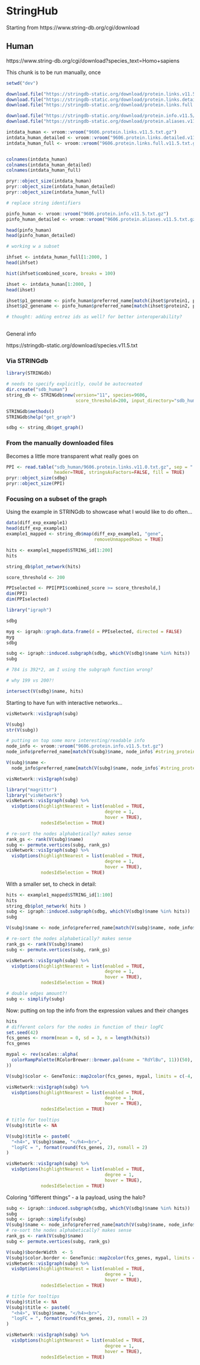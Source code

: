 # StringHub

Starting from https://www.string-db.org/cgi/download

## Human

https://www.string-db.org/cgi/download?species_text=Homo+sapiens

This chunk is to be run manually, once

```r
setwd("dev")

download.file("https://stringdb-static.org/download/protein.links.v11.5/9606.protein.links.v11.5.txt.gz", destfile = "9606.protein.links.v11.5.txt.gz")
download.file("https://stringdb-static.org/download/protein.links.detailed.v11.5/9606.protein.links.detailed.v11.5.txt.gz", destfile = "9606.protein.links.detailed.v11.5.txt.gz")
download.file("https://stringdb-static.org/download/protein.links.full.v11.5/9606.protein.links.full.v11.5.txt.gz", destfile = "9606.protein.links.full.v11.5.txt.gz")

download.file("https://stringdb-static.org/download/protein.info.v11.5/9606.protein.info.v11.5.txt.gz", destfile = "9606.protein.info.v11.5.txt.gz")
download.file("https://stringdb-static.org/download/protein.aliases.v11.5/9606.protein.aliases.v11.5.txt.gz", destfile = "9606.protein.aliases.v11.5.txt.gz")

```

```r
intdata_human <- vroom::vroom("9606.protein.links.v11.5.txt.gz")
intdata_human_detailed <- vroom::vroom("9606.protein.links.detailed.v11.5.txt.gz")
intdata_human_full <- vroom::vroom("9606.protein.links.full.v11.5.txt.gz")


colnames(intdata_human)
colnames(intdata_human_detailed)
colnames(intdata_human_full)

pryr::object_size(intdata_human)
pryr::object_size(intdata_human_detailed)
pryr::object_size(intdata_human_full)

# replace string identifiers

pinfo_human <- vroom::vroom("9606.protein.info.v11.5.txt.gz")
pinfo_human_detailed <- vroom::vroom("9606.protein.aliases.v11.5.txt.gz")

head(pinfo_human)
head(pinfo_human_detailed)

# working w a subset

ihfset <- intdata_human_full[1:2000, ]
head(ihfset)

hist(ihfset$combined_score, breaks = 100)

ihset <- intdata_human[1:2000, ]
head(ihset)

ihset$p1_genename <- pinfo_human$preferred_name[match(ihset$protein1, pinfo_human$`#string_protein_id`)]
ihset$p2_genename <- pinfo_human$preferred_name[match(ihset$protein2, pinfo_human$`#string_protein_id`)]

# thought: adding entrez ids as well? for better interoperability?
  
```

General info

https://stringdb-static.org/download/species.v11.5.txt

### Via STRINGdb

```r
library(STRINGdb)

# needs to specify explicitly, could be autocreated
dir.create("sdb_human")
string_db <- STRINGdb$new(version="11", species=9606,
                          score_threshold=200, input_directory="sdb_human")

STRINGdb$methods()
STRINGdb$help("get_graph")

sdbg <- string_db$get_graph()

```

### From the manually downloaded files

Becomes a little more transparent what really goes on

```r
PPI <- read.table("sdb_human/9606.protein.links.v11.0.txt.gz", sep = " ",
                  header=TRUE, stringsAsFactors=FALSE, fill = TRUE)
pryr::object_size(sdbg)
pryr::object_size(PPI)
```

### Focusing on a subset of the graph

Using the example in STRINGdb to showcase what I would like to do often...

```r
data(diff_exp_example1)
head(diff_exp_example1)
example1_mapped <- string_db$map(diff_exp_example1, "gene", 
                                 removeUnmappedRows = TRUE)

hits <- example1_mapped$STRING_id[1:200]
hits

string_db$plot_network(hits)

score_threshold <- 200

PPIselected <- PPI[PPI$combined_score >= score_threshold,]
dim(PPI)
dim(PPIselected)

library("igraph")

sdbg

myg <- igraph::graph.data.frame(d = PPIselected, directed = FALSE)
myg
sdbg

subg <- igraph::induced.subgraph(sdbg, which(V(sdbg)$name %in% hits))
subg

# 784 is 392*2, am I using the subgraph function wrong?

# why 199 vs 200?!

intersect(V(sdbg)$name, hits)
```

Starting to have fun with interactive networks...

```r
visNetwork::visIgraph(subg)

V(subg)
str(V(subg))

# putting on top some more interesting/readable info
node_info <- vroom::vroom("9606.protein.info.v11.5.txt.gz")
node_info$preferred_name[match(V(subg)$name, node_info$`#string_protein_id`)]

V(subg)$name <- 
  node_info$preferred_name[match(V(subg)$name, node_info$`#string_protein_id`)]

visNetwork::visIgraph(subg)

library("magrittr")
library("visNetwork")
visNetwork::visIgraph(subg) %>%
  visOptions(highlightNearest = list(enabled = TRUE,
                                     degree = 1,
                                     hover = TRUE),
             nodesIdSelection = TRUE)

# re-sort the nodes alphabetically? makes sense
rank_gs <- rank(V(subg)$name)
subg <- permute.vertices(subg, rank_gs)
visNetwork::visIgraph(subg) %>%
  visOptions(highlightNearest = list(enabled = TRUE,
                                     degree = 1,
                                     hover = TRUE),
             nodesIdSelection = TRUE)
```

With a smaller set, to check in detail:

```r
hits <- example1_mapped$STRING_id[1:100]
hits
string_db$plot_network( hits )
subg <- igraph::induced.subgraph(sdbg, which(V(sdbg)$name %in% hits))
subg

V(subg)$name <- node_info$preferred_name[match(V(subg)$name, node_info$`#string_protein_id`)]

# re-sort the nodes alphabetically? makes sense
rank_gs <- rank(V(subg)$name)
subg <- permute.vertices(subg, rank_gs)

visNetwork::visIgraph(subg) %>%
  visOptions(highlightNearest = list(enabled = TRUE,
                                     degree = 1,
                                     hover = TRUE),
             nodesIdSelection = TRUE)

# double edges amount?!
subg <- simplify(subg)
```

Now: putting on top the info from the expression values and their changes

```r
hits
# different colors for the nodes in function of their logFC
set.seed(42)
fcs_genes <- rnorm(mean = 0, sd = 3, n = length(hits))
fcs_genes

mypal <- rev(scales::alpha(
  colorRampPalette(RColorBrewer::brewer.pal(name = "RdYlBu", 11))(50), 0.4
))

V(subg)$color <- GeneTonic::map2color(fcs_genes, mypal, limits = c(-4, 4))

visNetwork::visIgraph(subg) %>%
  visOptions(highlightNearest = list(enabled = TRUE,
                                     degree = 1,
                                     hover = TRUE),
             nodesIdSelection = TRUE)

# title for tooltips
V(subg)$title <- NA

V(subg)$title <- paste0(
  "<h4>", V(subg)$name, "</h4><br>",
  "logFC = ", format(round(fcs_genes, 2), nsmall = 2)
)

visNetwork::visIgraph(subg) %>%
  visOptions(highlightNearest = list(enabled = TRUE,
                                     degree = 1,
                                     hover = TRUE),
             nodesIdSelection = TRUE)
```

Coloring "different things" - a la payload, using the halo?

```r
subg <- igraph::induced.subgraph(sdbg, which(V(sdbg)$name %in% hits))
subg
subg <- igraph::simplify(subg)
V(subg)$name <- node_info$preferred_name[match(V(subg)$name, node_info$`#string_protein_id`)]
# re-sort the nodes alphabetically? makes sense
rank_gs <- rank(V(subg)$name)
subg <- permute.vertices(subg, rank_gs)

V(subg)$borderWidth  <- 5
V(subg)$color.border <- GeneTonic::map2color(fcs_genes, mypal, limits = c(-4, 4))
visNetwork::visIgraph(subg) %>%
  visOptions(highlightNearest = list(enabled = TRUE,
                                     degree = 1,
                                     hover = TRUE),
             nodesIdSelection = TRUE)

# title for tooltips
V(subg)$title <- NA
V(subg)$title <- paste0(
  "<h4>", V(subg)$name, "</h4><br>",
  "logFC = ", format(round(fcs_genes, 2), nsmall = 2)
)

visNetwork::visIgraph(subg) %>%
  visOptions(highlightNearest = list(enabled = TRUE,
                                     degree = 1,
                                     hover = TRUE),
             nodesIdSelection = TRUE)

```


